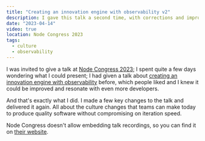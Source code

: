 ```yaml
---
title: "Creating an innovation engine with observability v2"
description: I gave this talk a second time, with corrections and improvements :) 
date: "2023-04-14"
video: true
location: Node Congress 2023
tags:
  - culture
  - observability
---
```



I was invited to give a talk at [Node Congress 2023](https://portal.gitnation.org/events/node-congress-2023); I spent quite a few days wondering what I could present; I had given a talk about [creating an innovation engine with observability](./creating-an-innovation-engine-with-observability-v1) before, which people liked and I knew it could be improved and resonate with even more developers.

And that's exactly what I did. I made a few key changes to the talk and delivered it again. All about the culture changes that teams can make today to produce quality software without compromising on iteration speed.

Node Congress doesn't allow embedding talk recordings, so you can find it on [their website](https://portal.gitnation.org/contents/creating-an-innovation-engine-with-observability).
